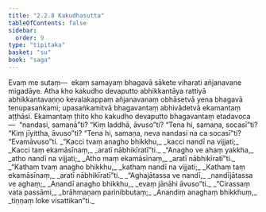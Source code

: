 ```yaml
---
title: "2.2.8 Kakudhasutta"
tableOfContents: false
sidebar:
  order: 9
type: "tipitaka"
basket: "su"
book: "saga"
---
```



<DynamicBreadcrumb />

<Division number="99" book="saga">

<Paragraph number="453" book="saga">
Evaṃ me sutaṃ—  ekaṃ samayaṃ bhagavā sākete viharati añjanavane migadāye. Atha kho kakudho devaputto abhikkantāya rattiyā abhikkantavaṇṇo kevalakappaṃ añjanavanaṃ obhāsetvā yena bhagavā tenupasaṅkami; upasaṅkamitvā bhagavantaṃ abhivādetvā ekamantaṃ aṭṭhāsi. Ekamantaṃ ṭhito kho kakudho devaputto bhagavantaṃ etadavoca—  “nandasi, samaṇā”ti? “Kiṃ laddhā, āvuso”ti? “Tena hi, samaṇa, socasī”ti? “Kiṃ jīyittha, āvuso”ti? “Tena hi, samaṇa, neva nandasi na ca socasī”ti? “Evamāvuso”ti.
</Paragraph>

<Paragraph number="454" type="verses" book="saga">
_“Kacci tvaṃ anagho bhikkhu,_  
_kacci nandī na vijjati;_  
_Kacci taṃ ekamāsīnaṃ,_  
_aratī nābhikīratī”ti._  

</Paragraph>

<Paragraph number="455" type="verses" book="saga">
_“Anagho ve ahaṃ yakkha,_  
_atho nandī na vijjati;_  
_Atho maṃ ekamāsīnaṃ,_  
_aratī nābhikīratī”ti._  

</Paragraph>

<Paragraph number="456" type="verses" book="saga">
_“Kathaṃ tvaṃ anagho bhikkhu,_  
_kathaṃ nandī na vijjati;_  
_Kathaṃ taṃ ekamāsīnaṃ,_  
_aratī nābhikīratī”ti._  

</Paragraph>

<Paragraph number="457" type="verses" book="saga">
_“Aghajātassa ve nandī,_  
_nandījātassa ve aghaṃ;_  
_Anandī anagho bhikkhu,_  
_evaṃ jānāhi āvuso”ti._  

</Paragraph>

<Paragraph number="458" type="verses" book="saga">
_“Cirassaṃ vata passāmi,_  
_brāhmaṇaṃ parinibbutaṃ;_  
_Anandiṃ anaghaṃ bhikkhuṃ,_  
_tiṇṇaṃ loke visattikan”ti._
</Paragraph>
</Division>